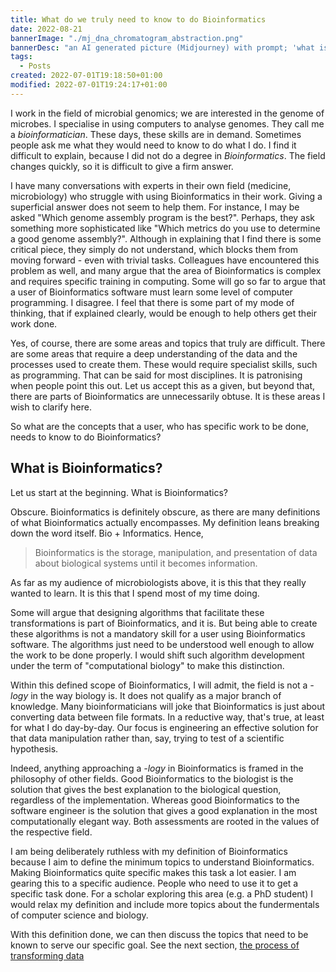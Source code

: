 ```yaml
---
title: What do we truly need to know to do Bioinformatics
date: 2022-08-21
bannerImage: "./mj_dna_chromatogram_abstraction.png"
bannerDesc: "an AI generated picture (Midjourney) with prompt; 'what is Bioinformatics'. You can share and adapt this image following a CC BY-SA 4.0 licence."
tags:
  - Posts
created: 2022-07-01T19:18:50+01:00
modified: 2022-07-01T19:24:17+01:00
---
```


I work in the field of microbial genomics; we are interested in the genome of microbes. I specialise in using computers to analyse genomes. They call me a _bioinformatician_. These days, these skills are in demand. Sometimes people ask me what they would need to know to do what I do. I find it difficult to explain, because I did not do a degree in _Bioinformatics_. The field changes quickly, so it is difficult to give a firm answer.

I have many conversations with experts in their own field (medicine, microbiology) who struggle with using Bioinformatics in their work. Giving a superficial answer does not seem to help them. For instance, I may be asked "Which genome assembly program is the best?". Perhaps, they ask something more sophisticated like "Which metrics do you use to determine a good genome assembly?". Although in explaining that I find there is some critical piece, they simply do not understand, which blocks them from moving forward - even with trivial tasks. Colleagues have encountered this problem as well, and many argue that the area of Bioinformatics is complex and requires specific training in computing. Some will go so far to argue that a user of Bioinformatics software must learn some level of computer programming. I disagree. I feel that there is some part of my mode of thinking, that if explained clearly, would be enough to help others get their work done.

Yes, of course, there are some areas and topics that truly are difficult. There are some areas that require a deep understanding of the data and the processes used to create them. These would require specialist skills, such as programming. That can be said for most disciplines. It is patronising when people point this out. Let us accept this as a given, but beyond that, there are parts of Bioinformatics are unnecessarily obtuse. It is these areas I wish to clarify here.

So what are the concepts that a user, who has specific work to be done, needs to know to do Bioinformatics?

## What is Bioinformatics?

Let us start at the beginning. What is Bioinformatics?

Obscure. Bioinformatics is definitely obscure, as there are many definitions of what Bioinformatics actually encompasses. My definition leans breaking down the word itself. Bio + Informatics. Hence,

> Bioinformatics is the storage, manipulation, and presentation of data about biological systems until it becomes information.

As far as my audience of microbiologists above, it is this that they really wanted to learn. It is this that I spend most of my time doing.

Some will argue that designing algorithms that facilitate these transformations is part of Bioinformatics, and it is. But being able to create these algorithms is not a mandatory skill for a user using Bioinformatics software. The algorithms just need to be understood well enough to allow the work to be done properly. I would shift such algorithm development under the term of "computational biology" to make this distinction.

Within this defined scope of Bioinformatics, I will admit, the field is not a _-logy_ in the way biology is. It does not qualify as a major branch of knowledge. Many bioinformaticians will joke that Bioinformatics is just about converting data between file formats. In a reductive way, that's true, at least for what I do day-by-day. Our focus is engineering an effective solution for that data manipulation rather than, say, trying to test of a scientific hypothesis.

Indeed, anything approaching a _-logy_ in Bioinformatics is framed in the philosophy of other fields. Good Bioinformatics to the biologist is the solution that gives the best explanation to the biological question, regardless of the implementation. Whereas good Bioinformatics to the software engineer is the solution that gives a good explanation in the most computationally elegant way. Both assessments are rooted in the values of the respective field.

I am being deliberately ruthless with my definition of Bioinformatics because I aim to define the minimum topics to understand Bioinformatics. Making Bioinformatics quite specific makes this task a lot easier. I am gearing this to a specific audience. People who need to use it to get a specific task done. For a scholar exploring this area (e.g. a PhD student) I would relax my definition and include more topics about the fundermentals of computer science and biology.

With this definition done, we can then discuss the topics that need to be known to serve our specific goal. See the next section, [the process of transforming data](/posts/the-process-of-transforming-data)
